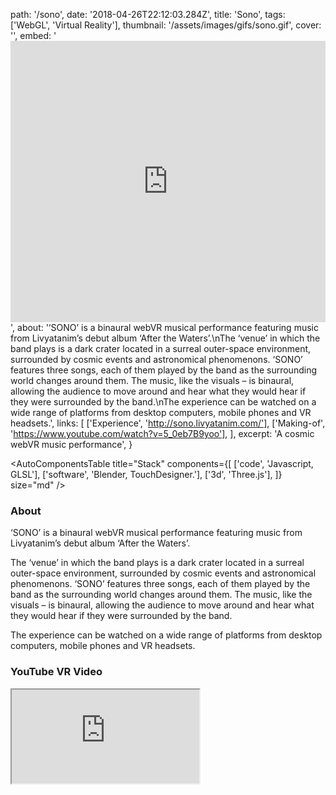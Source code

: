   path: '/sono',
  date: '2018-04-26T22:12:03.284Z',
  title: 'Sono',
  tags: ['WebGL', 'Virtual Reality'],
  thumbnail: '/assets/images/gifs/sono.gif',
  cover: '',
  embed:
    '<iframe width="100%" height="450" src="https://www.youtube.com/embed/e30AUS9HFtE?rel=0&amp;controls=1&amp;showinfo=0" frameborder="0" allow="autoplay; encrypted-media" allowfullscreen></iframe>',
  about:
    '‘SONO’ is a binaural webVR musical performance featuring music from Livyatanim’s debut album ‘After the Waters’.\nThe ‘venue’ in which the band plays is a dark crater located in a surreal outer-space environment, surrounded by cosmic events and astronomical phenomenons. ‘SONO’ features three songs, each of them played by the band as the surrounding world changes around them. The music, like the visuals – is binaural, allowing the audience to move around and hear what they would hear if they were surrounded by the band.\nThe experience can be watched on a wide range of platforms from desktop computers, mobile phones and VR headsets.',
  links: [
    ['Experience', 'http://sono.livyatanim.com/'],
    ['Making-of', 'https://www.youtube.com/watch?v=5_0eb7B9yoo'],
  ],
  excerpt: 'A cosmic webVR music performance',
}

<AutoComponentsTable
  title="Stack"
  components={[
    ['code', 'Javascript, GLSL'],
    ['software', 'Blender, TouchDesigner.'],
    ['3d', 'Three.js'],
  ]}
  size="md"
/>

### About

‘SONO’ is a binaural webVR musical performance featuring music from Livyatanim’s debut album ‘After the Waters’.

The ‘venue’ in which the band plays is a dark crater located in a surreal outer-space environment, surrounded by cosmic events and astronomical phenomenons. ‘SONO’ features three songs, each of them played by the band as the surrounding world changes around them. The music, like the visuals – is binaural, allowing the audience to move around and hear what they would hear if they were surrounded by the band.

The experience can be watched on a wide range of platforms from desktop computers, mobile phones and VR headsets.

### YouTube VR Video

<iframe
  src="https://www.youtube.com/embed/e30AUS9HFtE?rel=0&amp;controls=1&amp;showinfo=0"
  allow="autoplay; encrypted-media"
/>

### Making-of

<iframe
  src="https://www.youtube.com/embed/5_0eb7B9yoo?rel=0&amp;controls=1&amp;showinfo=0"
  allow="autoplay; encrypted-media"
/>
### Additional Links

- [Experience](http://sono.livyatanim.com/)
- [Making-of](https://www.youtube.com/watch?v=5_0eb7B9yoo)
- [Album](https://livyatanim.bandcamp.com)

### Press

- [Creators Project](https://creators.vice.com/en_us/article/aenxpb/sono-livyatanim-audio-reactive-live-vr-performance)
- [WebVR Experiments with Google](https://experiments.withgoogle.com/sono)
- [VRRoom](https://www.vrroom.buzz/vr-news/immersive-arts/cosmic-visuals-react-live-audio-vr-show)

